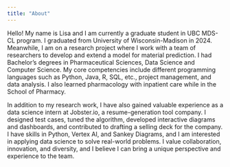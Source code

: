 ```yaml
---
title: "About"
---
```


Hello! My name is Lisa and I am currently a graduate student in UBC MDS-CL program. I graduated from University of Wisconsin-Madison in 2024. Meanwhile, I am on a research project where I work with a team of researchers to develop and extend a model for material prediction. I had Bachelor's degrees in Pharmaceutical Sciences, Data Science and Computer Science. My core competencies include different programming languages such as Python, Java, R, SQL, etc., project management, and data analysis. I also learned pharmacology with inpatient care while in the School of Pharmacy.

In addition to my research work, I have also gained valuable experience as a data science intern at Jobster.io, a resume-generation tool company. I designed test cases, tuned the algorithm, developed interactive diagrams and dashboards, and contributed to drafting a selling deck for the company. I have skills in Python, Vertex AI, and Sankey Diagrams, and I am interested in applying data science to solve real-world problems. I value collaboration, innovation, and diversity, and I believe I can bring a unique perspective and experience to the team.

